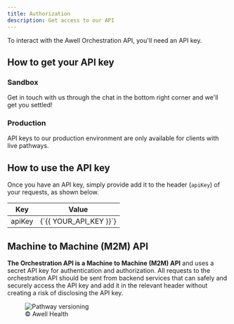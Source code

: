 ```yaml
---
title: Authorization
description: Get access to our API
---
```


To interact with the Awell Orchestration API, you'll need an API key.

## How to get your API key

### Sandbox

Get in touch with us through the chat in the bottom right corner and we'll get you settled!

### Production

API keys to our production environment are only available for clients with live pathways.

## How to use the API key

Once you have an API key, simply provide add it to the header (`apiKey`) of your requests, as shown below.

<table>
  <thead>
    <tr>
      <th>Key</th>
      <th>Value</th>
    </tr>
  </thead>
  <tbody>
    <tr>
      <td>apiKey</td>
      <td>{`{{ YOUR_API_KEY }}`}</td>
    </tr>
  </tbody>
</table>

## Machine to Machine (M2M) API

**The Orchestration API is a Machine to Machine (M2M) API** and uses a secret API key for authentication and authorization. All requests to the orchestration API should be sent from backend services that can safely and securely access the API key and add it in the relevant header without creating a risk of disclosing the API key.

<figure className="w-full flex flex-col justify-center text-center pt-4">
  <img
    src="https://res.cloudinary.com/da7x4rzl4/image/upload/v1651756063/Developer%20portal/M2M.png"
    alt="Pathway versioning"
    className="w-full sm:w-8/12 mx-auto"
  />
  <figcaption className="dark:text-slate-400 pt-1">© Awell Health</figcaption>
</figure>
